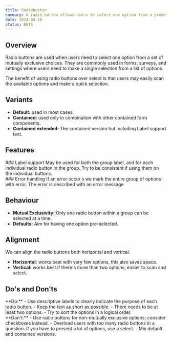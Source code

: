 ```yaml
---
title: Radiobutton
summary: A radio button allows users to select one option from a predefined set of mutually exclusive choices.
date: 2024-04-10
status: BETA
---
```

## Overview
Radio buttons are used when users need to select one option from a set of mutually exclusive choices. They are commonly used in forms, surveys, and settings where users need to make a single selection from a list of options.

The benefit of using radio buttons over select is that users may easily scan the available options and make a quick selection.

## Variants
- **Default:** used in most cases.
- **Contained:** used only in combination with other contained form components.
- **Contained extended:** The contained version but including Label support text.

<Grid columns="3" gap="s">
<Figma node="3024-9506" caption="Default" />
<Figma node="3024-9508" caption="Contained" />
<Figma node="3024-9510" caption="Contained extended" />
</Grid>

## Features
<Grid columns="2" gap="s">
    <div>
        ### Label support
        May be used for both the group label, and for each individual radio button in the group.
        Try to be consistent if using them on the individual buttons.
    </div>
    <Figma node="3171-10494" caption="Label support for radio button" />
</Grid>

<Grid columns="2" gap="s">
    <div>
        ### Error handling
        If an error occur  s we mark the entire group of options with error. The error is described with an error message
    </div>
    <Figma node="3171-10601" caption="Error handling for radio button" />
</Grid>


## Behaviour
- **Mutual Exclusivity:** Only one radio button within a group can be selected at a time.
- **Defaults:** Aim for having one option pre-selected.



## Alignment
We can align the radio buttons both horizontal and vertical.
- **Horizontal:** works best with very few options, this also saves space.
- **Vertical:** works best if there's more than two options, easier to scan and select.


## Do's and Don'ts

<Grid columns="2" gap="s">
<div>
**Do:**
- Use descriptive labels to clearly indicate the purpose of each radio button.
- Keep the text as short as possible.
- There needs to be at least two options.
- Try to sort the options in a logical order.
</div>
<div>
**Don't:**
- Use radio buttons for non-mutually exclusive options; consider checkboxes instead.
- Overload users with too many radio buttons in a question. If you have to present a lot of options, use a select.
- Mix default and contained versions.
</div>
</Grid>